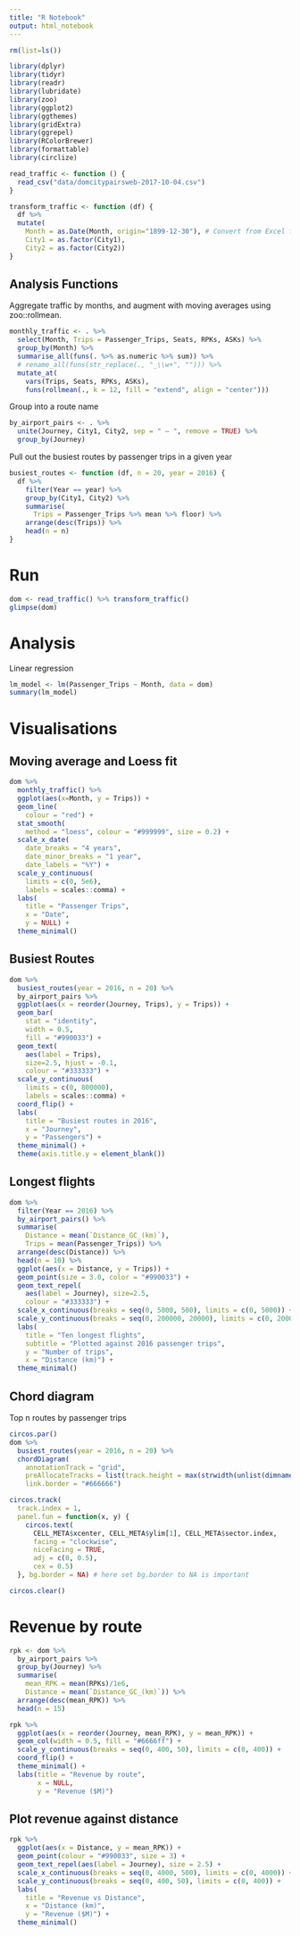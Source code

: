 ```yaml
---
title: "R Notebook"
output: html_notebook
---
```


```r
rm(list=ls())
```


```r
library(dplyr)
library(tidyr)
library(readr)
library(lubridate)
library(zoo)
library(ggplot2)
library(ggthemes)
library(gridExtra)
library(ggrepel)
library(RColorBrewer)
library(formattable)
library(circlize)
```

```r
read_traffic <- function () {
  read_csv("data/domcitypairsweb-2017-10-04.csv")
}

transform_traffic <- function (df) {
  df %>% 
  mutate(
    Month = as.Date(Month, origin="1899-12-30"), # Convert from Excel format
    City1 = as.factor(City1),
    City2 = as.factor(City2))
}
```

## Analysis Functions

Aggregate traffic by months, and augment with moving averages using zoo::rollmean.

```r
monthly_traffic <- . %>%
  select(Month, Trips = Passenger_Trips, Seats, RPKs, ASKs) %>%
  group_by(Month) %>%
  summarise_all(funs(. %>% as.numeric %>% sum)) %>%
  # rename_all(funs(str_replace(., "_\\w+", ""))) %>%
  mutate_at(
    vars(Trips, Seats, RPKs, ASKs), 
    funs(rollmean(., k = 12, fill = "extend", align = "center")))
```

Group into a route name

```r
by_airport_pairs <- . %>%
  unite(Journey, City1, City2, sep = " — ", remove = TRUE) %>%
  group_by(Journey)
```

Pull out the busiest routes by passenger trips in a given year

```r
busiest_routes <- function (df, n = 20, year = 2016) { 
  df %>%
    filter(Year == year) %>%
    group_by(City1, City2) %>%
    summarise(
      Trips = Passenger_Trips %>% mean %>% floor) %>%
    arrange(desc(Trips)) %>%
    head(n = n)
}
```

# Run

```r
dom <- read_traffic() %>% transform_traffic()
glimpse(dom)
```

# Analysis

Linear regression

```r
lm_model <- lm(Passenger_Trips ~ Month, data = dom)
summary(lm_model)
```


# Visualisations

## Moving average and Loess fit

```r
dom %>%
  monthly_traffic() %>%
  ggplot(aes(x=Month, y = Trips)) +
  geom_line(
    colour = "red") +
  stat_smooth(
    method = "loess", colour = "#999999", size = 0.2) +
  scale_x_date(
    date_breaks = "4 years", 
    date_minor_breaks = "1 year", 
    date_labels = "%Y") +
  scale_y_continuous(
    limits = c(0, 5e6), 
    labels = scales::comma) +
  labs(
    title = "Passenger Trips", 
    x = "Date", 
    y = NULL) +
  theme_minimal()
```

## Busiest Routes

```r
dom %>%
  busiest_routes(year = 2016, n = 20) %>%
  by_airport_pairs %>%
  ggplot(aes(x = reorder(Journey, Trips), y = Trips)) +
  geom_bar(
    stat = "identity", 
    width = 0.5, 
    fill = "#990033") +
  geom_text(
    aes(label = Trips), 
    size=2.5, hjust = -0.1, 
    colour = "#333333") +
  scale_y_continuous(
    limits = c(0, 800000),
    labels = scales::comma) +
  coord_flip() +
  labs(
    title = "Busiest routes in 2016", 
    x = "Journey", 
    y = "Passengers") +
  theme_minimal() +
  theme(axis.title.y = element_blank())
```

## Longest flights

```r
dom %>%
  filter(Year == 2016) %>%
  by_airport_pairs() %>%
  summarise(
    Distance = mean(`Distance_GC_(km)`),
    Trips = mean(Passenger_Trips)) %>%
  arrange(desc(Distance)) %>%
  head(n = 10) %>%
  ggplot(aes(x = Distance, y = Trips)) +
  geom_point(size = 3.0, color = "#990033") +
  geom_text_repel(
    aes(label = Journey), size=2.5, 
    colour = "#333333") +
  scale_x_continuous(breaks = seq(0, 5000, 500), limits = c(0, 5000)) +
  scale_y_continuous(breaks = seq(0, 200000, 20000), limits = c(0, 200000)) +
  labs(
    title = "Ten longest flights",
    subtitle = "Plotted against 2016 passenger trips",
    y = "Number of trips", 
    x = "Distance (km)") +
  theme_minimal()
```

## Chord diagram

Top n routes by passenger trips

```r
circos.par()
dom %>%
  busiest_routes(year = 2016, n = 20) %>%
  chordDiagram(
    annotationTrack = "grid",
    preAllocateTracks = list(track.height = max(strwidth(unlist(dimnames(.))))),
    link.border = "#666666")

circos.track(
  track.index = 1, 
  panel.fun = function(x, y) {
    circos.text(
      CELL_META$xcenter, CELL_META$ylim[1], CELL_META$sector.index, 
      facing = "clockwise", 
      niceFacing = TRUE, 
      adj = c(0, 0.5), 
      cex = 0.5)
  }, bg.border = NA) # here set bg.border to NA is important

circos.clear()
```

# Revenue by route

```r
rpk <- dom %>%
  by_airport_pairs %>%
  group_by(Journey) %>%
  summarise(
    mean_RPK = mean(RPKs)/1e6, 
    Distance = mean(`Distance_GC_(km)`)) %>%
  arrange(desc(mean_RPK)) %>%
  head(n = 15)

rpk %>%
  ggplot(aes(x = reorder(Journey, mean_RPK), y = mean_RPK)) +
  geom_col(width = 0.5, fill = "#6666ff") +
  scale_y_continuous(breaks = seq(0, 400, 50), limits = c(0, 400)) +
  coord_flip() +
  theme_minimal() +
  labs(title = "Revenue by route",
       x = NULL,
       y = "Revenue ($M)")
```

## Plot revenue against distance

```r
rpk %>%
  ggplot(aes(x = Distance, y = mean_RPK)) +
  geom_point(colour = "#990033", size = 3) +
  geom_text_repel(aes(label = Journey), size = 2.5) +
  scale_x_continuous(breaks = seq(0, 4000, 500), limits = c(0, 4000)) +
  scale_y_continuous(breaks = seq(0, 400, 50), limits = c(0, 400)) +
  labs(
    title = "Revenue vs Distance",
    x = "Distance (km)",
    y = "Revenue ($M)") +
  theme_minimal()

```

